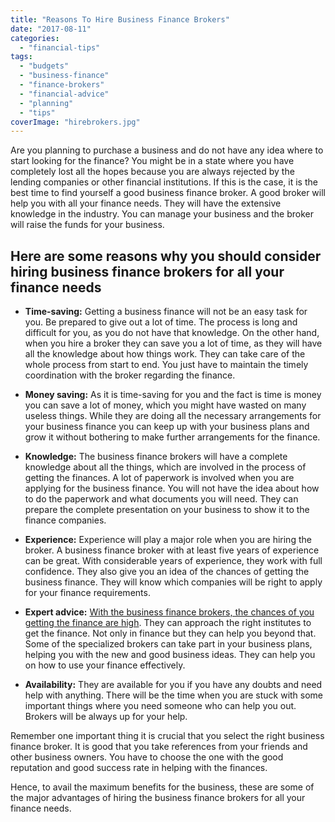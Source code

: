 ```yaml
---
title: "Reasons To Hire Business Finance Brokers"
date: "2017-08-11"
categories: 
  - "financial-tips"
tags: 
  - "budgets"
  - "business-finance"
  - "finance-brokers"
  - "financial-advice"
  - "planning"
  - "tips"
coverImage: "hirebrokers.jpg"
---
```


Are you planning to purchase a business and do not have any idea where to start looking for the finance? You might be in a state where you have completely lost all the hopes because you are always rejected by the lending companies or other financial institutions. If this is the case, it is the best time to find yourself a good business finance broker. A good broker will help you with all your finance needs. They will have the extensive knowledge in the industry. You can manage your business and the broker will raise the funds for your business.

## Here are some reasons why you should consider hiring business finance brokers for all your finance needs

- **Time-saving:** Getting a business finance will not be an easy task for you. Be prepared to give out a lot of time. The process is long and difficult for you, as you do not have that knowledge. On the other hand, when you hire a broker they can save you a lot of time, as they will have all the knowledge about how things work. They can take care of the whole process from start to end. You just have to maintain the timely coordination with the broker regarding the finance.
    
- **Money saving:** As it is time-saving for you and the fact is time is money you can save a lot of money, which you might have wasted on many useless things. While they are doing all the necessary arrangements for your business finance you can <AppDownloadLink>keep up</AppDownloadLink> with your business plans and grow it without bothering to make further arrangements for the finance.
    
- **Knowledge:** The business finance brokers will have a complete knowledge about all the things, which are involved in the process of getting the finances. A lot of paperwork is involved when you are applying for the business finance. You will not have the idea about how to do the paperwork and what documents you will need. They can prepare the complete presentation on your business to show it to the finance companies.
    
- **Experience:** Experience will play a major role when you are hiring the broker. A business finance broker with at least five years of experience can be great. With considerable years of experience, they work with full confidence. They also give you an idea of the chances of getting the business finance. They will know which companies will be right to apply for your finance requirements.
    
- **Expert advice:** [With the business finance brokers, the chances of you getting the finance are high](http://www.homesec.com.au/). They can approach the right institutes to get the finance. Not only in finance but they can help you beyond that. Some of the specialized brokers can take part in your business plans, helping you with the new and good business ideas. They can help you on how to use your finance effectively.
    
- **Availability:** They are available for you if you have any doubts and need help with anything. There will be the time when you are stuck with some important things where you need someone who can help you out. Brokers will be always up for your help.

Remember one important thing it is crucial that you select the right business finance broker. It is good that you take references from your friends and other business owners. You have to choose the one with the good reputation and good success rate in helping with the finances.

Hence, to avail the maximum benefits for the business, these are some of the major advantages of hiring the business finance brokers for all your finance needs.